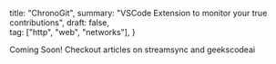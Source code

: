   title: "ChronoGit",
  summary: "VSCode Extension to monitor your true contributions",
  draft: false,  
  tag: ["http", "web", "networks"],
}


Coming Soon! Checkout articles on streamsync and geekscodeai
